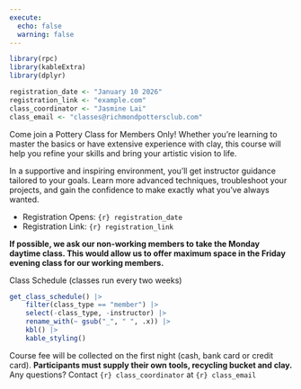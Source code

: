 ```yaml
---
execute:
  echo: false
  warning: false
---
```


```r
library(rpc)
library(kableExtra)
library(dplyr)

registration_date <- "January 10 2026"
registration_link <- "example.com"
class_coordinator <- "Jasmine Lai"
class_email <- "classes@richmondpottersclub.com"
```

Come join a Pottery Class for Members Only! Whether you’re learning to master the basics or have extensive experience with clay, this course will help you refine your skills and bring your artistic vision to life.

In a supportive and inspiring environment, you'll get instructor guidance tailored to your goals. Learn more advanced techniques, troubleshoot your projects, and gain the confidence to make exactly what you’ve always wanted.

-   Registration Opens: `{r} registration_date`
-   Registration Link: `{r} registration_link`

**If possible, we ask our non-working members to take the Monday daytime class. This would allow us to offer maximum space in the Friday evening class for our working members.**

Class Schedule (classes run every two weeks)

```r
get_class_schedule() |> 
    filter(class_type == "member") |> 
    select(-class_type, -instructor) |>
    rename_with(~ gsub("_", " ", .x)) |>
    kbl() |>
    kable_styling()
```

Course fee will be collected on the first night (cash, bank card or credit card). **Participants must supply their own tools, recycling bucket and clay.** Any questions? Contact `{r} class_coordinator` at `{r} class_email`